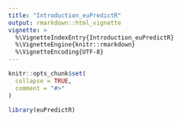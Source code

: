 ```yaml
---
title: "Introduction_euPredictR"
output: rmarkdown::html_vignette
vignette: >
  %\VignetteIndexEntry{Introduction_euPredictR}
  %\VignetteEngine{knitr::rmarkdown}
  %\VignetteEncoding{UTF-8}
---
```


```r
knitr::opts_chunk$set(
  collapse = TRUE,
  comment = "#>"
)
```

```r
library(euPredictR)
```
